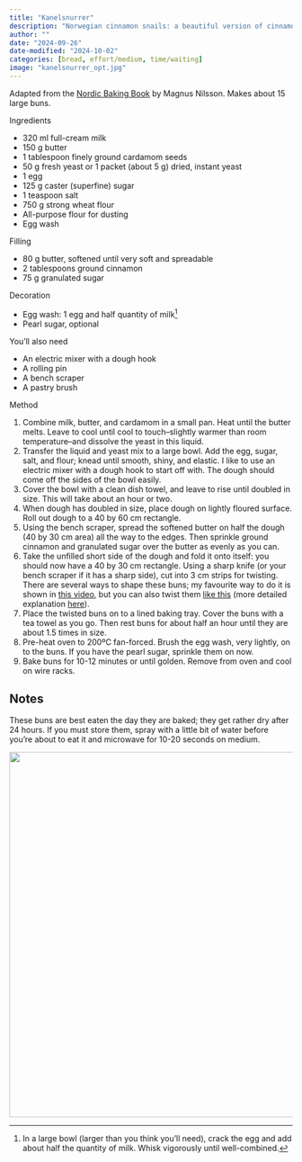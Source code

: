 ```yaml
---
title: "Kanelsnurrer"
description: "Norwegian cinnamon snails: a beautiful version of cinnamon rolls with cardamom-infused yeasted dough."
author: ""
date: "2024-09-26"
date-modified: "2024-10-02"
categories: [bread, effort/medium, time/waiting]
image: "kanelsnurrer_opt.jpg"
---
```


Adapted from the [Nordic Baking Book](https://www.goodreads.com/book/show/40223825-the-nordic-baking-book) by Magnus Nilsson. Makes about 15 large buns.

Ingredients

-   320 ml full-cream milk
-   150 g butter
-   1 tablespoon finely ground cardamom seeds
-   50 g fresh yeast or 1 packet (about 5 g) dried, instant yeast
-   1 egg
-   125 g caster (superfine) sugar
-   1 teaspoon salt
-   750 g strong wheat flour
-   All-purpose flour for dusting
-   Egg wash

Filling

-   80 g butter, softened until very soft and spreadable
-   2 tablespoons ground cinnamon
-   75 g granulated sugar

Decoration

-   Egg wash: 1 egg and half quantity of milk[^1]
-   Pearl sugar, optional

[^1]: In a large bowl (larger than you think you'll need), crack the egg and add about half the quantity of milk. Whisk vigorously until well-combined.

You'll also need

-   An electric mixer with a dough hook
-   A rolling pin
-   A bench scraper
-   A pastry brush

Method

1.  Combine milk, butter, and cardamom in a small pan. Heat until the butter melts. Leave to cool until cool to touch–slightly warmer than room temperature–and dissolve the yeast in this liquid.
2.  Transfer the liquid and yeast mix to a large bowl. Add the egg, sugar, salt, and flour; knead until smooth, shiny, and elastic. I like to use an electric mixer with a dough hook to start off with. The dough should come off the sides of the bowl easily.
3.  Cover the bowl with a clean dish towel, and leave to rise until doubled in size. This will take about an hour or two.
4.  When dough has doubled in size, place dough on lightly floured surface. Roll out dough to a 40 by 60 cm rectangle.
5.  Using the bench scraper, spread the softened butter on half the dough (40 by 30 cm area) all the way to the edges. Then sprinkle ground cinnamon and granulated sugar over the butter as evenly as you can.
6.  Take the unfilled short side of the dough and fold it onto itself: you should now have a 40 by 30 cm rectangle. Using a sharp knife (or your bench scraper if it has a sharp side), cut into 3 cm strips for twisting. There are several ways to shape these buns; my favourite way to do it is shown in [this video](https://youtu.be/I6qcTo1PJ0g?si=NlmAEY4bF_mWAoTs&t=301), but you can also twist them [like this](https://youtu.be/vG7mTzwOdzk?si=DLc8KX_uVv__UZWM) (more detailed explanation [here](https://youtu.be/CJYtyWsXU9w?si=gZd6YqVHOC53WicP)).
7.  Place the twisted buns on to a lined baking tray. Cover the buns with a tea towel as you go. Then rest buns for about half an hour until they are about 1.5 times in size.
8.  Pre-heat oven to 200ºC fan-forced. Brush the egg wash, very lightly, on to the buns. If you have the pearl sugar, sprinkle them on now.
9.  Bake buns for 10-12 minutes or until golden. Remove from oven and cool on wire racks.

## Notes

These buns are best eaten the day they are baked; they get rather dry after 24 hours. If you must store them, spray with a little bit of water before you're about to eat it and microwave for 10-20 seconds on medium.

![](kanelsnurrer_opt.jpg){fig-align="center" width="650"}
